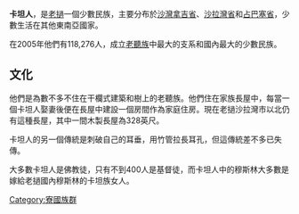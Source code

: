 '''卡坦人'''，是[[老撾|老撾]]一個少數民族，主要分布於[[沙灣拿吉省|沙灣拿吉省]]、[[沙拉灣省|沙拉灣省]]和[[占巴塞省|占巴塞省]]，少數生活在其他東南亞國家。

在2005年他們有118,276人，成立[[老聽族|老聽族]]中最大的支系和國內最大的少數民族。

==文化==
他們是為數不多不住在干欄式建築和樹上的老聽族。他們住在家族長屋中，每當一個卡坦人娶妻後便在長屋中建設一個房間作為家庭住房。現在老撾沙拉灣市以北仍有這種長屋，其中一間木製長屋為328英尺。

卡坦人的另一個傳統是刺破自己的耳垂，用竹管拉長耳孔，但這傳統差不多已失傳。

大多數卡坦人是佛教徒，只有不到400人是基督徒，而卡坦人中的穆斯林大多數是嫁給老撾國內穆斯林的卡坦族女人。

{{老挝族群}}
[[Category:寮國族群|Category:寮國族群]]